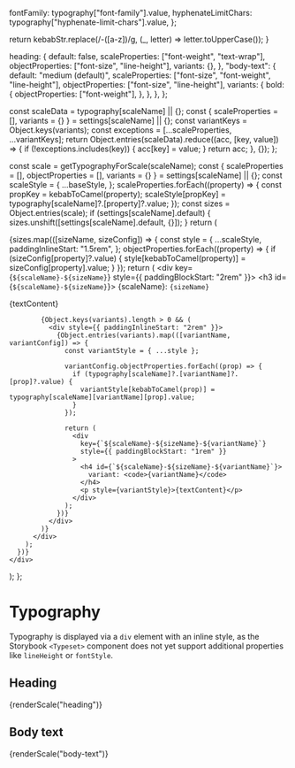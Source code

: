 
<Meta title="Amsterdam/Typography" />


  fontFamily: typography["font-family"].value,
  hyphenateLimitChars: typography["hyphenate-limit-chars"].value,
};

  return kebabStr.replace(/-([a-z])/g, (_, letter) => letter.toUpperCase());
}

  heading: {
    default: false,
    scaleProperties: ["font-weight", "text-wrap"],
    objectProperties: ["font-size", "line-height"],
    variants: {},
  },
  "body-text": {
    default: "medium (default)",
    scaleProperties: ["font-size", "font-weight", "line-height"],
    objectProperties: ["font-size", "line-height"],
    variants: {
      bold: {
        objectProperties: ["font-weight"],
      },
    },
  },
};

  const scaleData = typography[scaleName] || {};
  const { scaleProperties = [], variants = {} } = settings[scaleName] || {};
  const variantKeys = Object.keys(variants);
  const exceptions = [...scaleProperties, ...variantKeys];
  return Object.entries(scaleData).reduce((acc, [key, value]) => {
    if (!exceptions.includes(key)) {
      acc[key] = value;
    }
    return acc;
  }, {});
};

  const scale = getTypographyForScale(scaleName);
  const { scaleProperties = [], objectProperties = [], variants = {} } = settings[scaleName] || {};
  const scaleStyle = {
    ...baseStyle,
  };
  scaleProperties.forEach((property) => {
    const propKey = kebabToCamel(property);
    scaleStyle[propKey] = typography[scaleName]?.[property]?.value;
  });
  const sizes = Object.entries(scale);
  if (settings[scaleName].default) {
    sizes.unshift([settings[scaleName].default, {}]);
  }
  return (
    <div>
      {sizes.map(([sizeName, sizeConfig]) => {
        const style = {
          ...scaleStyle,
          paddingInlineStart: "1.5rem",
        };
        objectProperties.forEach((property) => {
          if (sizeConfig[property]?.value) {
            style[kebabToCamel(property)] = sizeConfig[property].value;
          }
        });
        return (
          <div key={`${scaleName}-${sizeName}`} style={{ paddingBlockStart: "2rem" }}>
            <h3 id={`${scaleName}-${sizeName}`}>
              {scaleName}: <code>{sizeName}</code>
            </h3>
            <p style={style}>{textContent}</p>

            {Object.keys(variants).length > 0 && (
              <div style={{ paddingInlineStart: "2rem" }}>
                {Object.entries(variants).map(([variantName, variantConfig]) => {
                  const variantStyle = { ...style };

                  variantConfig.objectProperties.forEach((prop) => {
                    if (typography[scaleName]?.[variantName]?.[prop]?.value) {
                      variantStyle[kebabToCamel(prop)] = typography[scaleName][variantName][prop].value;
                    }
                  });

                  return (
                    <div
                      key={`${scaleName}-${sizeName}-${variantName}`}
                      style={{ paddingBlockStart: "1rem" }}
                    >
                      <h4 id={`${scaleName}-${sizeName}-${variantName}`}>
                        variant: <code>{variantName}</code>
                      </h4>
                      <p style={variantStyle}>{textContent}</p>
                    </div>
                  );
                })}
              </div>
            )}
          </div>
        );
      })}
    </div>

);
};

# Typography

Typography is displayed via a `div` element with an inline style, as the Storybook `<Typeset>` component does not yet support additional properties like `lineHeight` or `fontStyle`.

## Heading

<div>{renderScale("heading")}</div>

## Body text

<div>{renderScale("body-text")}</div>
